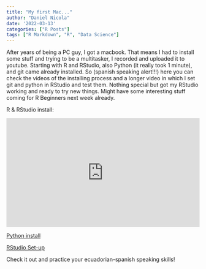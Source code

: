 ```yaml
---
title: "My first Mac..."
author: "Daniel Nicola"
date: '2022-03-13'
categories: ["R Posts"]
tags: ["R Markdown", "R", "Data Science"]
---
```


After years of being a PC guy, I got a macbook. That means I had to install some stuff and trying to be a multitasker, I recorded and uploaded it to youtube. Starting with R and RStudio, also Python (it really took 1 minute), and git came already installed. So (spanish speaking alert!!!) here you can check the videos of the installing process and a longer video in which I set git and python in RStudio and test them. Nothing special but got my RStudio working and ready to try new things. Might have some interesting stuff coming for R Beginners next week already.

R & RStudio install:

<div style="position: relative; padding-bottom: 56.25%; height: 0; overflow: hidden;">
  <iframe src="https://www.youtube.com/embed/6qfevttc1DE" style="position: absolute; top: 0; left: 0; width: 100%; height: 100%; border:0;" allowfullscreen="" title="YouTube Video"></iframe>

</div>


[Python install](https://www.youtube.com/watch?v=itBE25gYEeY)


[RStudio Set-up](https://www.youtube.com/watch?v=_2WZ56HBglg&t=331s)


Check it out and practice your ecuadorian-spanish speaking skills!


